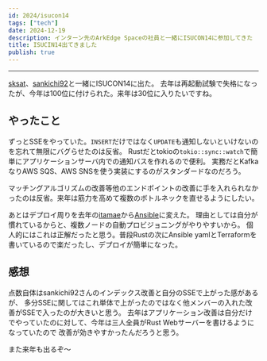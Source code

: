```yaml
---
id: 2024/isucon14
tags: ["tech"]
date: 2024-12-19
description: インターン先のArkEdge Spaceの社員と一緒にISUCON14に参加してきた
title: ISUCIN14出てきました
publish: true
---
```


---

[sksat](https://github.com/sksat)、[sankichi92](https://github.com/sankichi92)と一緒にISUCON14に出た。
去年は再起動試験で失格になったが、今年は100位に付けられた。来年は30位に入りたいですね。

## やったこと

ずっとSSEをやっていた。`INSERT`だけではなく`UPDATE`も通知しないといけないのを忘れて無限にバグらせたのは反省。
Rustだとtokioの`tokio::sync::watch`で簡単にアプリケーションサーバ内での通知バスを作れるので便利。
実務だとKafkaなりAWS SQS、AWS SNSを使う実装にするのがスタンダードなのだろう。

マッチングアルゴリズムの改善等他のエンドポイントの改善に手を入れられなかったのは反省。来年は筋力を高めて複数のボトルネックを直せるようにしたい。

あとはデプロイ周りを去年の[itamae](https://github.com/itamae-kitchen/itamae)から[Ansible](https://docs.ansible.com/)に変えた。
理由としては自分が慣れているからと、複数ノードの自動プロビジョニングがやりやすいから。
個人的にはこれは正解だったと思う。普段Rustの次にAnsible yamlとTerraformを書いているので楽だったし、デプロイが簡単になった。

## 感想

点数自体はsankichi92さんのインデックス改善と自分のSSEで上がった感があるが、
多分SSEに関してはこれ単体で上がったのではなく他メンバーの入れた改善がSSEで入ったのが大きいと思う。
去年はアプリケーション改善は自分だけでやっていたのに対して、今年は三人全員がRust Webサーバーを書けるようになっていたので
改善が効きやすかったんだろうと思う。

また来年も出るぞ〜
